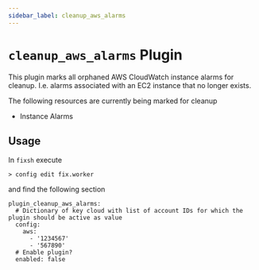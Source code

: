 ```yaml
---
sidebar_label: cleanup_aws_alarms
---
```


# `cleanup_aws_alarms` Plugin

This plugin marks all orphaned AWS CloudWatch instance alarms for cleanup. I.e. alarms associated with an EC2 instance that no longer exists.

The following resources are currently being marked for cleanup

- Instance Alarms

## Usage

In `fixsh` execute

```
> config edit fix.worker
```

and find the following section

```
plugin_cleanup_aws_alarms:
  # Dictionary of key cloud with list of account IDs for which the plugin should be active as value
  config:
    aws:
      - '1234567'
      - '567890'
  # Enable plugin?
  enabled: false
```

